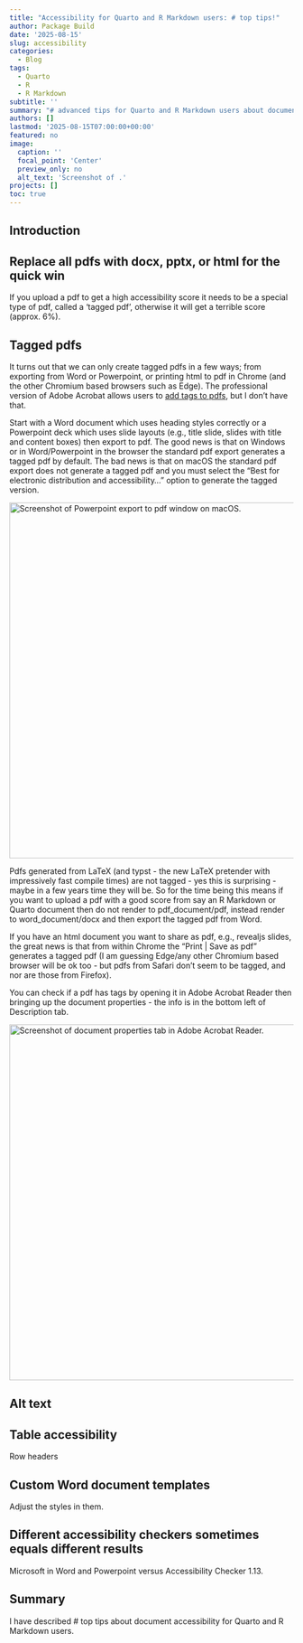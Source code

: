 ```yaml
---
title: "Accessibility for Quarto and R Markdown users: # top tips!"
author: Package Build
date: '2025-08-15'
slug: accessibility
categories:
  - Blog
tags:
  - Quarto
  - R
  - R Markdown
subtitle: ''
summary: "# advanced tips for Quarto and R Markdown users about document accessibility."
authors: []
lastmod: '2025-08-15T07:00:00+00:00'
featured: no
image:
  caption: ''
  focal_point: 'Center'
  preview_only: no
  alt_text: 'Screenshot of .'
projects: []
toc: true
---
```


## Introduction

## Replace all pdfs with docx, pptx, or html for the quick win

If you upload a pdf to get a high accessibility score it needs to be a special type of pdf, called a 'tagged pdf', otherwise it will get a terrible score (approx. 6%).

## Tagged pdfs

It turns out that we can only create tagged pdfs in a few ways; from exporting from Word or Powerpoint, or printing html to pdf in Chrome (and the other Chromium based browsers such as Edge). The professional version of Adobe Acrobat allows users to [add tags to pdfs](https://helpx.adobe.com/uk/acrobat/using/editing-document-structure-content-tags.html), but I don't have that.

Start with a Word document which uses heading styles correctly or a Powerpoint deck which uses slide layouts (e.g., title slide, slides with title and content boxes) then export to pdf. The good news is that on Windows or in Word/Powerpoint in the browser the standard pdf export generates a tagged pdf by default. The bad news is that on macOS the standard pdf export does not generate a tagged pdf and you must select the "Best for electronic distribution and accessibility..." option to generate the tagged version.

<img src="/post/2025/accessibility/img/powerpoint-macos-pdf-export.png" alt="Screenshot of Powerpoint export to pdf window on macOS." width="630" style="display: block; margin: auto;">

Pdfs generated from LaTeX (and typst - the new LaTeX pretender with impressively fast compile times) are not tagged - yes this is surprising - maybe in a few years time they will be. So for the time being this means if you want to upload a pdf with a good score from say an R Markdown or Quarto document then do not render to pdf_document/pdf, instead render to word_document/docx and then export the tagged pdf from Word.

If you have an html document you want to share as pdf, e.g., revealjs slides, the great news is that from within Chrome the "Print | Save as pdf" generates a tagged pdf (I am guessing Edge/any other Chromium based browser will be ok too - but pdfs from Safari don't seem to be tagged, and nor are those from Firefox).

You can check if a pdf has tags by opening it in Adobe Acrobat Reader then bringing up the document properties - the info is in the bottom left of Description tab.

<img src="/post/2025/accessibility/img/adobe-reader-pdf-info.png" alt="Screenshot of document properties tab in Adobe Acrobat Reader." width="630" style="display: block; margin: auto;">

## Alt text


## Table accessibility

Row headers

## Custom Word document templates

Adjust the styles in them.

## Different accessibility checkers sometimes equals different results

Microsoft in Word and Powerpoint versus Accessibility Checker 1.13.

## Summary

I have described # top tips about document accessibility for Quarto and R Markdown users.
